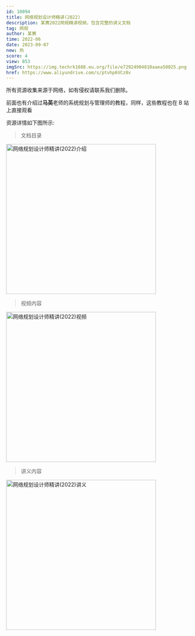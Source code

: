 ```yaml
---
id: 10094
title: 网络规划设计师精讲(2022)
description: 某赛2022网规精讲视频，包含完整的讲义文档
tag: 网规
author: 某赛
time: 2022-06
date: 2023-09-07
new: 热
score: 4
view: 853
imgSrc: https://img.techrk1688.eu.org/file/e72924904810aaea58025.png
href: https://www.aliyundrive.com/s/ptvhp6VCz8v
---
```


<Callout type="danger">
  所有资源收集来源于网络，如有侵权请联系我们删除。
</Callout>

前面也有介绍过**马英**老师的系统规划与管理师的教程，同样，这些教程也在 B 站上直接观看

资源详情如下图所示:

> 文档目录

<Image
  src="https://img.techrk1688.eu.org/file/fd08d532a77237644e992.png"
  height="404"
  width="auto"
  alt="网络规划设计师精讲(2022)介绍"
  priority={true}
/>

> 视频内容

<Image
  src="https://img.techrk1688.eu.org/file/e1fd0d41c64148a8b04c5.png"
  height="404"
  width="auto"
  alt="网络规划设计师精讲(2022)视频"
  priority={true}
/>

> 讲义内容

<Image
  src="https://img.techrk1688.eu.org/file/8fc6cdf5f7c9718003357.png"
  height="404"
  width="auto"
  alt="网络规划设计师精讲(2022)讲义"
  priority={true}
/>
